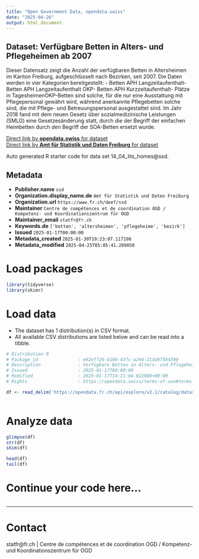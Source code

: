 ```yaml
---
title: "Open Government Data, opendata.swiss"
date: "2025-04-26"
output: html_document
---
```


## Dataset: Verfügbare Betten in Alters- und Pflegeheimen ab 2007

Dieser Datensatz zeigt die Anzahl der verfügbaren Betten in Altersheimen im Kanton Freiburg, aufgeschlüsselt nach Bezirken, seit 2007. Die Daten werden in vier Kategorien bereitgestellt: - Betten APH Langzeitaufenthalt- Betten APH Langzeitaufenthalt OKP- Betten APH Kurzzeitaufenthalt- Plätze in TagesheimenOKP-Betten sind solche, für die nur eine Ausstattung mit Pflegepersonal gewährt wird, während anerkannte Pflegebetten solche sind, die mit Pflege- und Betreuungspersonal ausgestattet sind. Im Jahr 2018 fand mit dem neuen Gesetz über sozialmedizinische Leistungen (SMLG) eine Gesetzesänderung statt, durch die der Begriff der einfachen Heimbetten durch den Begriff der SOA-Betten ersetzt wurde.

[Direct link by **opendata.swiss** for dataset](https://opendata.swiss/de/dataset/verfugbare-betten-in-alters-und-pflegeheimen-ab-2007)<br>
[Direct link by **Amt für Statistik und Daten Freiburg** for dataset](https://opendata.fr.ch/explore/dataset/14_04_lits_homes/)

Auto generated R starter code for data set 14_04_lits_homes@ssd.

## Metadata

- **Publisher.name** `ssd`
- **Organization.display_name.de** `Amt für Statistik und Daten Freiburg`
- **Organization.url** `https://www.fr.ch/deef/ssd`
- **Maintainer** `Centre de compétences et de coordination OGD / Kompetenz- und Koordinationszentrum für OGD`
- **Maintainer_email** `statfr@fr.ch`
- **Keywords.de** `['betten', 'altersheimen', 'pflegeheime', 'bezirk']`
- **Issued** `2025-01-17T00:00:00`
- **Metadata_created** `2025-01-30T19:23:07.117198`
- **Metadata_modified** `2025-04-25T05:05:41.289050`


# Load packages

```r

library(tidyverse)
library(skimr)

```

# Load data

-   The dataset has 1 distribution(s) in CSV format.
-   All available CSV distributions are listed below and can be read into a tibble.

```r

# Distribution 0
# Package_id               : e62eff26-b186-43fc-a244-21da97364300
# Description              : Verfügbare Betten in Alters- und Pflegeheimen ab 2007 (csv)
# Issued                   : 2025-01-17T00:00:00
# Modified                 : 2025-01-17T14:21:04.022000+00:00
# Rights                   : https://opendata.swiss/terms-of-use#terms_by

df <- read_delim('https://opendata.fr.ch/api/explore/v2.1/catalog/datasets/14_04_lits_homes/exports/csv?use_labels=true')



```

# Analyze data

```r

glimpse(df)
str(df)
skim(df)

head(df)
tail(df)

```

# Continue your code here...

```r

```

------------------------------------------------------------------------

# Contact

statfr@fr.ch | Centre de compétences et de coordination OGD / Kompetenz- und Koordinationszentrum für OGD
